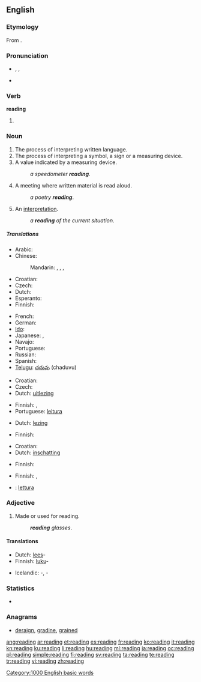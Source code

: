 {{wikipedia|reading (disambiguation)}}
{{also|Reading}}
==English==

===Etymology===
From {{suffix|read|ing}}.

===Pronunciation===
* {{enPR|rēd'ĭng}}, {{IPA|/ˈriːdɪŋ/}}, {{SAMPA|/"ri:dIN/}}
* {{audio|en-us-reading.ogg|Audio (US)}}
*: {{rhymes|iːdɪŋ}}

===Verb===
'''reading'''

# {{present participle of|read}}

===Noun===
{{wikipedia}}
{{en-noun|s|-}}

# The process of interpreting written language.
# The process of interpreting a symbol, a sign or a measuring device.
# A value indicated by a measuring device.
#: ''a speedometer '''reading'''''.
# A meeting where written material is read aloud.
#: ''a poetry '''reading'''''.
# An [[interpretation]].
#: ''a '''reading''' of the current situation''.

=====Translations=====
{{trans-top|the process of interpreting written language}}
* Arabic: {{t|ar|قراءة|f|tr=qiraa'a}}
* Chinese:
*: Mandarin: {{t-|cmn|讀書|sc=Hani}},  {{t-|cmn|读书|tr=dúshū|sc=Hani}},  {{t-|cmn|閱讀|sc=Hani}},  {{t-|cmn|阅读|tr=yuèdú|sc=Hani}}
* Croatian: {{t-|hr|čitanje|n|alt=čìtānje}}
* Czech: {{t-|cs|čtení|n}}
* Dutch: {{t+|nl|lezen|n}}
* Esperanto: {{t-|eo|legado|xs=Esperanto}}
* Finnish: {{t-|fi|lukeminen}}
{{trans-mid}}
* French: {{t+|fr|lecture|f}}
* German: {{t|de|Lesen|n}}
* [[Ido]]: {{t|io|lektado|xs=Ido}}
* Japanese: {{t+|ja|読書|tr=どくしょ, dokusho}},  {{t|ja|読むこと|tr=よむこと, yomu-koto}}
* Navajo: {{tø|nv|óltaʼ}}
* Portuguese: {{t+|pt|leitura}}
* Russian: {{t|ru|чтение|n|tr=čténije}}
* Spanish: {{t+|es|lectura|f}}
* [[Telugu]]: [[చదువు]] (chaduvu)
{{trans-bottom}}

{{trans-top|the process of interpreting a symbol}}
* Croatian: {{t-|hr|čitanje|n|alt=čìtānje}}
* Czech: {{t-|cs|čtení|n}}
* Dutch: [[uitlezing]] {{f}}
{{trans-mid}}
* Finnish: {{t-|fi|lukeminen}}, {{t-|fi|tulkinta}}
* Portuguese: [[leitura]]
{{trans-bottom}}

{{trans-top|a value indicated by a measuring device}}
* Dutch: [[lezing]] {{f}}
{{trans-mid}}
* Finnish: {{t-|fi|lukema}}
{{trans-bottom}}

{{trans-top|written material that is read aloud}}
* Croatian: {{t-|hr|čitanje|n|alt=čìtānje}}
* Dutch: [[inschatting]] {{f}}
{{trans-mid}}
* Finnish: {{t-|fi|lausunta}}
{{trans-bottom}}

{{trans-top|an interpretation}}
* Finnish: {{t-|fi|tulkinta}}, {{t-|fi|lukeminen}}
{{trans-mid}}
{{trans-bottom}}

{{checktrans}}
* {{ttbc|Italian}}: [[lettura]] {{f}}

===Adjective===
{{en-adj|-}}

# Made or used for reading.
#: '''''reading''' glasses''.

====Translations====
{{trans-top|made or used for reading}}
* Dutch: [[lees]]-
* Finnish: [[luku]]-
{{trans-mid}}
* Icelandic: {{t|is|les}}-, {{t|is|lestrar}}-
{{trans-bottom}}

===Statistics===
* {{rank|broke|waiting|political|774|reading|German|seven|notice}}

===Anagrams===
* [[deraign#English|deraign]], [[gradine#English|gradine]], [[grained#English|grained]]

[[Category:1000 English basic words]]

[[ang:reading]]
[[ar:reading]]
[[et:reading]]
[[es:reading]]
[[fr:reading]]
[[ko:reading]]
[[it:reading]]
[[kn:reading]]
[[ku:reading]]
[[li:reading]]
[[hu:reading]]
[[ml:reading]]
[[ja:reading]]
[[oc:reading]]
[[pl:reading]]
[[simple:reading]]
[[fi:reading]]
[[sv:reading]]
[[ta:reading]]
[[te:reading]]
[[tr:reading]]
[[vi:reading]]
[[zh:reading]]